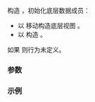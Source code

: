 {{cpp/ranges/stride_view/title|stride_view}}
{{cpp/ranges/stride_view/navbar}}
{{ddcl|since=c++23|
constexpr explicit stride_view( V base, ranges::range_difference_t&lt;V&gt; stride );
}}

构造 {{tt|stride_view}}，初始化底层数据成员：
* 以 {{c|std::move(base)}} 移动构造底层视图 {{rlpsi|/#base_}}。
* 以 {{c|stride}} 构造 {{rlpsi|/#stride_}}。

如果 {{c|stride &lt; 1}} 则行为未定义。

===参数===
{{par begin}}
{{par|base|源视图}}
{{par|stride|步长值}}
{{par end}}

===示例===
{{example
|code=
#include &lt;algorithm&gt;
#include &lt;iostream&gt;
#include &lt;iterator&gt;
#include &lt;ranges&gt;
#include &lt;string_view&gt;

void print(std::string_view rem, auto v, std::string_view term = "\n")
{
    std::cout &lt;&lt; rem &lt;&lt; ": ";
    std::ranges::copy(v, std::ostream_iterator&lt;int&gt;(std::cout, " "));
    std::cout &lt;&lt; term;
};

int main()
{
    auto source = std::views::iota(1, 10);
    print("source", source);

    for (int stride_value : std::views::iota(1, 6))
    {
        auto strided_view = std::views::stride(source, stride_value);

        print("stride", std::views::single(stride_value), "-&gt; ");
        print("result", strided_view);
    }
}
|output=
source: 1 2 3 4 5 6 7 8 9
stride: 1 -&gt; result: 1 2 3 4 5 6 7 8 9
stride: 2 -&gt; result: 1 3 5 7 9
stride: 3 -&gt; result: 1 4 7
stride: 4 -&gt; result: 1 5 9
stride: 5 -&gt; result: 1 6
}}

{{langlinks|de|en|es|ja|ru}}
